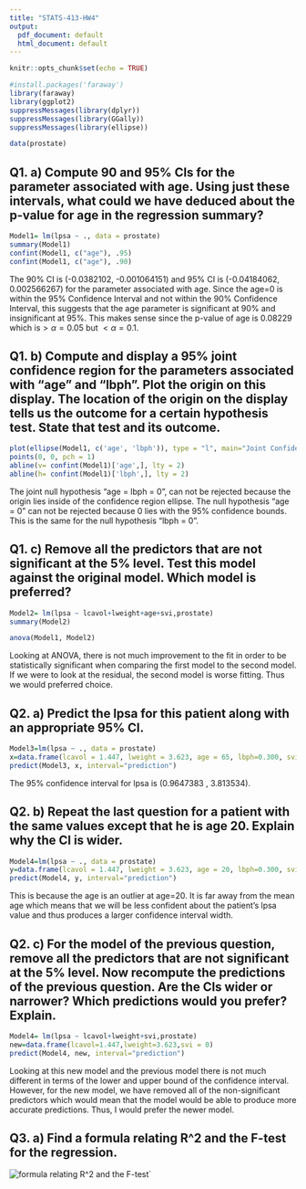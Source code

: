 ---
title: "STATS-413-HW4"
output:
  pdf_document: default
  html_document: default
---

```{r setup, include=FALSE}
knitr::opts_chunk$set(echo = TRUE)
```

```{r lib}
#install.packages('faraway')
library(faraway)
library(ggplot2)
suppressMessages(library(dplyr))
suppressMessages(library(GGally))
suppressMessages(library(ellipse))

data(prostate)
```

## Q1. a) Compute 90 and 95% CIs for the parameter associated with age. Using just these intervals, what could we have deduced about the p-value for age in the regression summary?
```{r} 
Model1= lm(lpsa ~ ., data = prostate)
summary(Model1)
confint(Model1, c("age"), .95)
confint(Model1, c("age"), .90)
```
The 90% CI is (-0.0382102, -0.001064151) and 95% CI is (-0.04184062, 0.002566267) for the parameter associated with age.\newline
Since the age=0 is within the 95% Confidence Interval and not within the 90% Confidence Interval, this suggests that the age parameter is significant at 90% and insignificant at 95%. This makes sense since the p-value of age is 0.08229 which is$>\alpha=0.05$ but $<\alpha=0.1$.  

## Q1. b) Compute and display a 95% joint confidence region for the parameters associated with "age" and "lbph". Plot the origin on this display. The location of the origin on the display tells us the outcome for a certain hypothesis test. State that test and its outcome.
```{r} 
plot(ellipse(Model1, c('age', 'lbph')), type = "l", main="Joint Confidence Region")
points(0, 0, pch = 1)
abline(v= confint(Model1)['age',], lty = 2)
abline(h= confint(Model1)['lbph',], lty = 2)
```
The joint null hypothesis "age = lbph = 0", can not be rejected because the origin lies inside of the confidence region ellipse.\newline 
The null hypothesis "age = 0" can not be rejected because 0 lies with the 95% confidence bounds. This is the same for the null hypothesis "lbph = 0".

## Q1. c) Remove all the predictors that are not significant at the 5% level. Test this model against the original model. Which model is preferred?
```{r} 
Model2= lm(lpsa ~ lcavol+lweight+age+svi,prostate)
summary(Model2)
```

```{r} 
anova(Model1, Model2)
```
Looking at ANOVA, there is not much improvement to the fit in order to be statistically significant when comparing the first model to the second model. If we were to look at the residual, the second model is worse fitting. Thus we would preferred choice.   

## Q2. a) Predict the lpsa for this patient along with an appropriate 95% CI.
```{r} 
Model3=lm(lpsa ~ ., data = prostate)
x=data.frame(lcavol = 1.447, lweight = 3.623, age = 65, lbph=0.300, svi = 0, lcp = -0.799, gleason = 7.0, pgg45 = 15.00) 
predict(Model3, x, interval="prediction")

```
The 95% confidence interval for lpsa is (0.9647383  , 3.813534).

## Q2. b) Repeat the last question for a patient with the same values except that he is age 20. Explain why the CI is wider.
```{r} 
Model4=lm(lpsa ~ ., data = prostate)
y=data.frame(lcavol = 1.447, lweight = 3.623, age = 20, lbph=0.300, svi = 0, lcp = -0.799, gleason = 7.0, pgg45 = 15.00)
predict(Model4, y, interval="prediction")
```
This is because the age is an outlier at age=20. It is far away from the mean age which means that we will be less confident about the patient's lpsa value and thus produces a larger confidence interval width.

## Q2. c) For the model of the previous question, remove all the predictors that are not significant at the 5% level. Now recompute the predictions of the previous question. Are the CIs wider or narrower? Which predictions would you prefer? Explain.
```{r} 
Model4= lm(lpsa ~ lcavol+lweight+svi,prostate)
new=data.frame(lcavol=1.447,lweight=3.623,svi = 0) 
predict(Model4, new, interval="prediction")
```
Looking at this new model and the previous model there is not much different in terms of the lower and upper bound of the confidence interval. However, for the new model, we have removed all of the non-significant predictors which would mean that the model would be able to produce more accurate predictions. Thus, I would prefer the newer model.

## Q3. a) Find a formula relating R^2 and the F-test for the regression.
![formula relating R^2 and the F-test](C:\Users\Asus\OneDrive\Documents\STATS413\HW4\F stats.png)`
